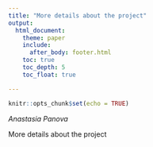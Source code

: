 ```yaml
---
title: "More details about the project"
output:
  html_document:
    theme: paper
    include:
      after_body: footer.html
    toc: true
    toc_depth: 5
    toc_float: true

---
```



```r
knitr::opts_chunk$set(echo = TRUE)
```

_Anastasia Panova_

More details about the project

